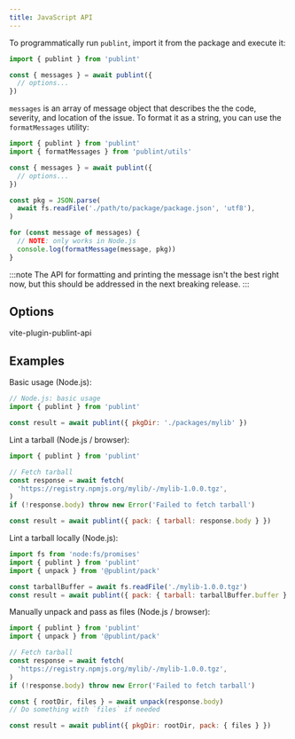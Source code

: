 ```yaml
---
title: JavaScript API
---
```


To programmatically run `publint`, import it from the package and execute it:

```js
import { publint } from 'publint'

const { messages } = await publint({
  // options...
})
```

`messages` is an array of message object that describes the the code, severity, and location of the issue. To format it as a string, you can use the `formatMessages` utility:

```js {2,8-15}
import { publint } from 'publint'
import { formatMessages } from 'publint/utils'

const { messages } = await publint({
  // options...
})

const pkg = JSON.parse(
  await fs.readFile('./path/to/package/package.json', 'utf8'),
)

for (const message of messages) {
  // NOTE: only works in Node.js
  console.log(formatMessage(message, pkg))
}
```

:::note
The API for formatting and printing the message isn't the best right now, but this should be addressed in the next breaking release.
:::

## Options

vite-plugin-publint-api

## Examples

Basic usage (Node.js):

```js
// Node.js: basic usage
import { publint } from 'publint'

const result = await publint({ pkgDir: './packages/mylib' })
```

Lint a tarball (Node.js / browser):

```js
import { publint } from 'publint'

// Fetch tarball
const response = await fetch(
  'https://registry.npmjs.org/mylib/-/mylib-1.0.0.tgz',
)
if (!response.body) throw new Error('Failed to fetch tarball')

const result = await publint({ pack: { tarball: response.body } })
```

Lint a tarball locally (Node.js):

```js
import fs from 'node:fs/promises'
import { publint } from 'publint'
import { unpack } from '@publint/pack'

const tarballBuffer = await fs.readFile('./mylib-1.0.0.tgz')
const result = await publint({ pack: { tarball: tarballBuffer.buffer } })
```

Manually unpack and pass as files (Node.js / browser):

```js
import { publint } from 'publint'
import { unpack } from '@publint/pack'

// Fetch tarball
const response = await fetch(
  'https://registry.npmjs.org/mylib/-/mylib-1.0.0.tgz',
)
if (!response.body) throw new Error('Failed to fetch tarball')

const { rootDir, files } = await unpack(response.body)
// Do something with `files` if needed

const result = await publint({ pkgDir: rootDir, pack: { files } })
```
